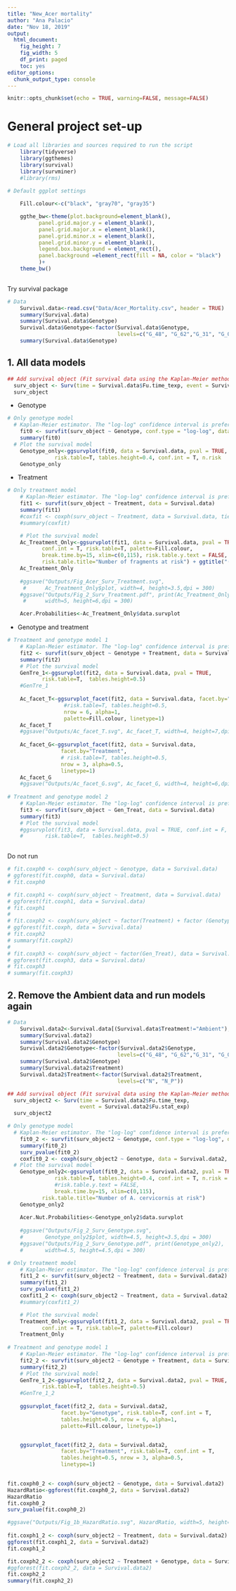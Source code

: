 ```yaml
---
title: "New_Acer mortality"
author: "Ana Palacio"
date: "Nov 18, 2019"
output:
  html_document:
    fig_height: 7
    fig_width: 5
    df_print: paged
    toc: yes
editor_options:
  chunk_output_type: console
---
```


```r
knitr::opts_chunk$set(echo = TRUE, warning=FALSE, message=FALSE)
```

# General project set-up 

```r

# Load all libraries and sources required to run the script
    library(tidyverse)
    library(ggthemes)
    library(survival)
    library(survminer)
    #library(rms)
   
# Default ggplot settings

    Fill.colour<-c("black", "gray70", "gray35")

    ggthe_bw<-theme(plot.background=element_blank(),
          panel.grid.major.y = element_blank(),
          panel.grid.major.x = element_blank(),
          panel.grid.minor.x = element_blank(),
          panel.grid.minor.y = element_blank(),
          legend.box.background = element_rect(),
          panel.background =element_rect(fill = NA, color = "black")
          )+
    theme_bw()
  
```

Try survival package

```r
# Data
    Survival.data<-read.csv("Data/Acer_Mortality.csv", header = TRUE)
    summary(Survival.data)
    summary(Survival.data$Genotype)
    Survival.data$Genotype<-factor(Survival.data$Genotype, 
                                   levels=c("G_48", "G_62","G_31", "G_08","G_07", "G_50"))
    summary(Survival.data$Genotype)
```

## 1. All data models

```r
## Add survival object (Fit survival data using the Kaplan-Meier method)
  surv_object <- Surv(time = Survival.data$Fu.time_texp, event = Survival.data$Fu.stat_exp)
  surv_object 

```

* Genotype
```r
# Only genotype model
  # Kaplan-Meier estimator. The "log-log" confidence interval is preferred.
    fit0 <- survfit(surv_object ~ Genotype, conf.type = "log-log", data = Survival.data)
    summary(fit0)
  # Plot the survival model
    Genotype_only<-ggsurvplot(fit0, data = Survival.data, pval = TRUE,
               risk.table=T, tables.height=0.4, conf.int = T, n.risk   = TRUE )
    Genotype_only

```

* Treatment
```r

# Only treatment model
    # Kaplan-Meier estimator. The "log-log" confidence interval is preferred.
    fit1 <- survfit(surv_object ~ Treatment, data = Survival.data)
    summary(fit1)
    #coxfit <- coxph(surv_object ~ Treatment, data = Survival.data, ties = 'exact')
    #summary(coxfit)

    # Plot the survival model
    Ac_Treatment_Only<-ggsurvplot(fit1, data = Survival.data, pval = TRUE, 
           conf.int = T, risk.table=T, palette=Fill.colour,
           break.time.by=15, xlim=c(0,115), risk.table.y.text = FALSE,
           risk.table.title="Number of fragments at risk") + ggtitle("(Treatment (all genotypes))")
    Ac_Treatment_Only
    
    #ggsave("Outputs/Fig_Acer_Surv_Treatment.svg", 
     #      Ac_Treatment_Only$plot, width=4, height=3.5,dpi = 300)
    #ggsave("Outputs/Fig_2_Surv_Treatment.pdf", print(Ac_Treatment_Only),
     #      width=5, height=6,dpi = 300)

    Acer.Probabilities<-Ac_Treatment_Only$data.survplot

```

* Genotype and treatment

```r

# Treatment and genotype model 1 
    # Kaplan-Meier estimator. The "log-log" confidence interval is preferred.
    fit2 <- survfit(surv_object ~ Genotype + Treatment, data = Survival.data)
    summary(fit2)
    # Plot the survival model
    GenTre_1<-ggsurvplot(fit2, data = Survival.data, pval = TRUE,
           risk.table=T,  tables.height=0.5)
    #GenTre_1
    
    Ac_facet_T<-ggsurvplot_facet(fit2, data = Survival.data, facet.by="Genotype", 
                  #risk.table=T, tables.height=0.5, 
                  nrow = 6, alpha=1,
                  palette=Fill.colour, linetype=1)
    Ac_facet_T
    #ggsave("Outputs/Ac_facet_T.svg", Ac_facet_T, width=4, height=7,dpi = 300)
      
    Ac_facet_G<-ggsurvplot_facet(fit2, data = Survival.data, 
                 facet.by="Treatment", 
                 # risk.table=T, tables.height=0.5, 
                 nrow = 3, alpha=0.5,
                 linetype=1)
    Ac_facet_G
    #ggsave("Outputs/Ac_facet_G.svg", Ac_facet_G, width=4, height=6,dpi = 300)
    
# Treatment and genotype model 2
    # Kaplan-Meier estimator. The "log-log" confidence interval is preferred.
    fit3 <- survfit(surv_object ~ Gen_Treat, data = Survival.data)
    summary(fit3)
    # Plot the survival model
    #ggsurvplot(fit3, data = Survival.data, pval = TRUE, conf.int = F,
    #       risk.table=T,  tables.height=0.5)
    

```

Do not run
```r
# fit.coxph0 <- coxph(surv_object ~ Genotype, data = Survival.data)
# ggforest(fit.coxph0, data = Survival.data)
# fit.coxph0

# fit.coxph1 <- coxph(surv_object ~ Treatment, data = Survival.data)
# ggforest(fit.coxph1, data = Survival.data)
# fit.coxph1
# 
# fit.coxph2 <- coxph(surv_object ~ factor(Treatment) + factor (Genotype), data = Survival.data)
# ggforest(fit.coxph, data = Survival.data)
# fit.coxph2
# summary(fit.coxph2)
# 
# fit.coxph3 <- coxph(surv_object ~ factor(Gen_Treat), data = Survival.data)
# ggforest(fit.coxph3, data = Survival.data)
# fit.coxph3
# summary(fit.coxph3)

```

## 2. Remove the Ambient data and run models again

```r
# Data
    Survival.data2<-Survival.data[(Survival.data$Treatment!="Ambient"),]
    summary(Survival.data2)
    summary(Survival.data2$Genotype)
    Survival.data2$Genotype<-factor(Survival.data2$Genotype, 
                                   levels=c("G_48", "G_62","G_31", "G_08","G_07", "G_50"))
    summary(Survival.data2$Genotype)
    summary(Survival.data2$Treatment)
    Survival.data2$Treatment<-factor(Survival.data2$Treatment, 
                                   levels=c("N", "N_P"))
```

```r
## Add survival object (Fit survival data using the Kaplan-Meier method)
  surv_object2 <- Surv(time = Survival.data2$Fu.time_texp, 
                       event = Survival.data2$Fu.stat_exp)
  surv_object2 

# Only genotype model
  # Kaplan-Meier estimator. The "log-log" confidence interval is preferred.
    fit0_2 <- survfit(surv_object2 ~ Genotype, conf.type = "log-log", data = Survival.data2)
    summary(fit0_2)
    surv_pvalue(fit0_2)
    coxfit0_2 <- coxph(surv_object2 ~ Genotype, data = Survival.data2, ties = 'exact')
  # Plot the survival model
    Genotype_only2<-ggsurvplot(fit0_2, data = Survival.data2, pval = TRUE,
               risk.table=T, tables.height=0.4, conf.int = T, n.risk = TRUE,
               #risk.table.y.text = FALSE, 
               break.time.by=15, xlim=c(0,115), 
           risk.table.title="Number of A. cervicornis at risk")
    Genotype_only2
    
    Acer.Nut.Probabilities<-Genotype_only2$data.survplot
    
    #ggsave("Outputs/Fig_2_Surv_Genotype.svg", 
    #       Genotype_only2$plot, width=4.5, height=3.5,dpi = 300)
    #ggsave("Outputs/Fig_2_Surv_Genotype.pdf", print(Genotype_only2),
    #       width=4.5, height=4.5,dpi = 300)

# Only treatment model
    # Kaplan-Meier estimator. The "log-log" confidence interval is preferred.
    fit1_2 <- survfit(surv_object2 ~ Treatment, data = Survival.data2)
    summary(fit1_2)
    surv_pvalue(fit1_2)
    coxfit1_2 <- coxph(surv_object2 ~ Treatment, data = Survival.data2, ties = 'exact')
    #summary(coxfit1_2)

    # Plot the survival model
    Treatment_Only<-ggsurvplot(fit1_2, data = Survival.data2, pval = TRUE, 
           conf.int = T, risk.table=T, palette=Fill.colour)
    Treatment_Only
    
# Treatment and genotype model 1 
    # Kaplan-Meier estimator. The "log-log" confidence interval is preferred.
    fit2_2 <- survfit(surv_object2 ~ Genotype + Treatment, data = Survival.data2)
    summary(fit2_2)
    # Plot the survival model
    GenTre_1_2<-ggsurvplot(fit2_2, data = Survival.data2, pval = TRUE, conf.int = T,
           risk.table=T,  tables.height=0.5)
    #GenTre_1_2
    
    ggsurvplot_facet(fit2_2, data = Survival.data2, 
                 facet.by="Genotype", risk.table=T, conf.int = T,
                 tables.height=0.5, nrow = 6, alpha=1,
                 palette=Fill.colour, linetype=1)


    ggsurvplot_facet(fit2_2, data = Survival.data2, 
                 facet.by="Treatment", risk.table=T, conf.int = T,
                 tables.height=0.5, nrow = 3, alpha=0.5,
                 linetype=1)
    

```

```r
fit.coxph0_2 <- coxph(surv_object2 ~ Genotype, data = Survival.data2)
HazardRatio<-ggforest(fit.coxph0_2, data = Survival.data2)
HazardRatio
fit.coxph0_2
surv_pvalue(fit.coxph0_2)

#ggsave("Outputs/Fig_1b_HazardRatio.svg", HazardRatio, width=5, height=4,dpi = 300)
    
fit.coxph1_2 <- coxph(surv_object2 ~ Treatment, data = Survival.data2)
ggforest(fit.coxph1_2, data = Survival.data2)
fit.coxph1_2

fit.coxph2_2 <- coxph(surv_object2 ~ Treatment + Genotype, data = Survival.data2)
#ggforest(fit.coxph2_2, data = Survival.data2)
fit.coxph2_2
summary(fit.coxph2_2)
```
